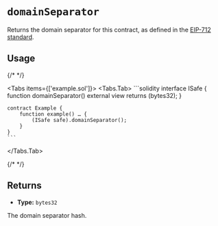
# `domainSeparator`

Returns the domain separator for this contract, as defined in the [EIP-712 standard](../../home/glossary.md#eip-712).

## Usage

{/* <!-- vale off --> */}

<Tabs items={['example.sol']}>
  <Tabs.Tab>
    ```solidity
    interface ISafe {
        function domainSeparator() external view returns (bytes32);
    }

    contract Example {
        function example() … {
            (ISafe safe).domainSeparator();
        }
    }
    ```
  </Tabs.Tab>
</Tabs>

{/* <!-- vale on --> */}

## Returns

- **Type:** `bytes32`

The domain separator hash.
